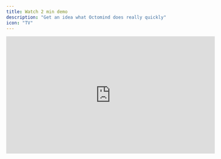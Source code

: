 ```yaml
---
title: Watch 2 min demo
description: "Get an idea what Octomind does really quickly"
icon: "TV"
---
```


<iframe
  width="560"
  height="315"
  src="https://youtu.be/06wpvZRGklE"
  title="Octomind demo video 06/2023"
  frameborder="0"
  allow="accelerometer; autoplay; clipboard-write; encrypted-media; gyroscope; picture-in-picture"
  allowfullscreen
></iframe>
